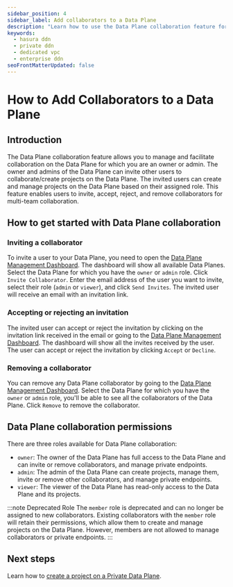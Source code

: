 ```yaml
---
sidebar_position: 4
sidebar_label: Add collaborators to a Data Plane
description: "Learn how to use the Data Plane collaboration feature for Private DDN."
keywords:
  - hasura ddn
  - private ddn
  - dedicated vpc
  - enterprise ddn
seoFrontMatterUpdated: false
---
```



# How to Add Collaborators to a Data Plane

## Introduction

The Data Plane collaboration feature allows you to manage and facilitate collaboration on the Data Plane for which you
are an owner or admin. The owner and admins of the Data Plane can invite other users to collaborate/create projects on the Data Plane. The
invited users can create and manage projects on the Data Plane based on their assigned role. This feature enables users to invite, accept, reject,
and remove collaborators for multi-team collaboration.

## How to get started with Data Plane collaboration

### Inviting a collaborator

To invite a user to your Data Plane, you need to open the
[Data Plane Management Dashboard](https://promptql.console.hasura.io/data-plane/). The dashboard will show all available
Data Planes. Select the Data Plane for which you have the `owner` or `admin` role. Click `Invite Collaborator`. Enter the email
address of the user you want to invite, select their role (`admin` or `viewer`), and click `Send Invites`. The invited user will receive an email with an
invitation link.

<Thumbnail src="/img/deployment/invite_data_plane_collaborator.png" alt="Invite Data Plane Collaborator" />

### Accepting or rejecting an invitation

The invited user can accept or reject the invitation by clicking on the invitation link received in the email or going
to the [Data Plane Management Dashboard](https://promptql.console.hasura.io/data-plane/). The dashboard will show all
the invites received by the user. The user can accept or reject the invitation by clicking `Accept` or `Decline`.

<Thumbnail src="/img/deployment/accept_reject_data_plane_invitation.png" alt="Accept or Reject Data Plane Invitation" />

### Removing a collaborator

You can remove any Data Plane collaborator by going to the
[Data Plane Management Dashboard](https://promptql.console.hasura.io/data-plane/). Select the Data Plane for which you
have the `owner` or `admin` role, you'll be able to see all the collaborators of the Data Plane. Click `Remove` to remove the
collaborator.

<Thumbnail src="/img/deployment/remove_data_plane_collaborator.png" alt="Remove Data Plane Collaborator" />

## Data Plane collaboration permissions

There are three roles available for Data Plane collaboration:

- `owner`: The owner of the Data Plane has full access to the Data Plane and can invite or remove collaborators, and manage private endpoints.
- `admin`: The admin of the Data Plane can create projects, manage them, invite or remove other collaborators, and manage private endpoints.
- `viewer`: The viewer of the Data Plane has read-only access to the Data Plane and its projects.

:::note Deprecated Role
The `member` role is deprecated and can no longer be assigned to new collaborators. Existing collaborators with the `member` role will retain their permissions, which allow them to create and manage projects on the Data Plane. However, members are not allowed to manage collaborators or private endpoints.
:::

## Next steps

Learn how to [create a project on a Private Data Plane](/private-ddn/create-a-project-on-a-data-plane.mdx).
